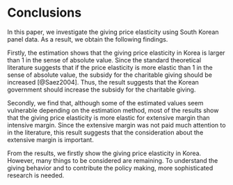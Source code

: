 # Conclusions

In this paper, we investigate the giving price elasticity using South Korean panel data. As a result, we obtain the following findings.

Firstly, the estimation shows that the giving price elasticity in Korea is larger than 1 in the sense of absolute value. Since the standard theoretical literature suggests that if the price elasticity is more elastic than 1 in the sense of absolute value, the subsidy for the charitable giving should be increased [@Saez2004]. Thus, the result suggests that the Korean government should increase the subsidy for the charitable giving.

Secondly, we find that, although some of the estimated values seem vulnerable depending on the estimation method, most of the results show that the giving price elasticity is more elastic for extensive margin than intensive margin. Since the extensive margin was not paid much attention to in the literature, this result suggests that the consideration about the extensive margin is important.

From the results, we firstly show the giving price elasticity in Korea. However, many things to be considered are remaining. To understand the giving behavior and to contribute the policy making, more sophisticated research is needed.
